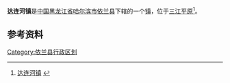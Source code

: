 {{中国乡级行政区
| 行政区全称 = 达连河镇
| 上级行政区 = [[黑龙江省|黑龙江省]][[哈尔滨市|哈尔滨市]][[依兰县|依兰县]]
| 行政区类别 = [[镇|镇]]
| LowerDivisions = 11个行政村
| 行政区划代码 = 230123101
| 总面积 = 640.57平方公里
| 户籍人口 = 6.7万人
| 常住人口 = 
| 行政区划 = 
| 官方网站 =
| 邮政编码 =150000
| 毗邻行政区 =
}}

'''达连河镇'''是[[中国|中国]][[黑龙江省|黑龙江省]][[哈尔滨市|哈尔滨市]][[依兰县|依兰县]]下辖的一个[[镇|镇]]，位于[[三江平原|三江平原]]<ref>[http://www.chinaquhua.cn/heilongjiang/ 达连河镇] {{webarchive|url=https://web.archive.org/web/20110822123644/http://www.chinaquhua.cn/heilongjiang/ |date=2011-08-22 }}</ref>。

==参考资料==
{{reflist}}

{{依兰县行政区划}}

[[Category:依兰县行政区划|Category:依兰县行政区划]]